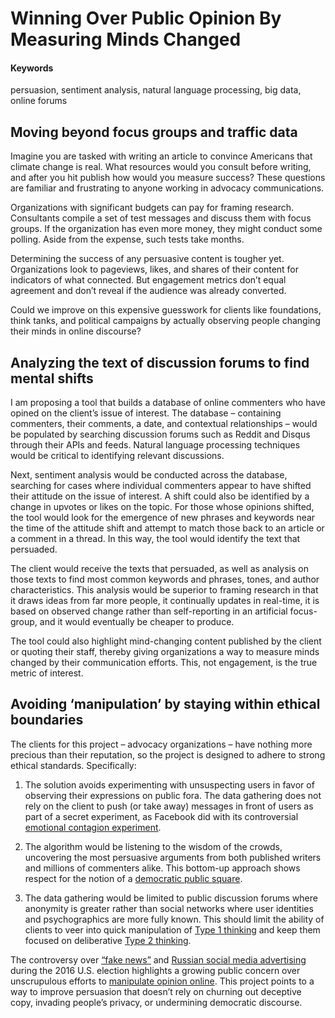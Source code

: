 # Winning Over Public Opinion By Measuring Minds Changed {#persuasion-metrics}
#### Keywords

persuasion, sentiment analysis, natural language processing, big data, online forums

## Moving beyond focus groups and traffic data

Imagine you are tasked with writing an article to convince Americans that climate change is real. What resources would you consult before writing, and after you hit publish how would you measure success? These questions are familiar and frustrating to anyone working in advocacy communications. 

Organizations with significant budgets can pay for framing research. Consultants compile a set of test messages and discuss them with focus groups. If the organization has even more money, they might conduct some polling. Aside from the expense, such tests take months.

Determining the success of any persuasive content is tougher yet. Organizations look to pageviews, likes, and shares of their content for indicators of what connected. But engagement metrics don't equal agreement and don't reveal if the audience was already converted.

Could we improve on this expensive guesswork for clients like foundations, think tanks, and political campaigns by actually observing people changing their minds in online discourse?

## Analyzing the text of discussion forums to find mental shifts

I am proposing a tool that builds a database of online commenters who have opined on the client's issue of interest. The database -- containing commenters, their comments, a date, and contextual relationships -- would be populated by searching discussion forums such as Reddit and Disqus through their APIs and feeds. Natural language processing techniques would be critical to identifying relevant discussions.

Next, sentiment analysis would be conducted across the database, searching for cases where individual commenters appear to have shifted their attitude on the issue of interest. A shift could also be identified by a change in upvotes or likes on the topic. For those whose opinions shifted, the tool would look for the emergence of new phrases and keywords near the time of the attitude shift and attempt to match those back to an article or a comment in a thread. In this way, the tool would identify the text that persuaded. 

The client would receive the texts that persuaded, as well as analysis on those texts to find most common keywords and phrases, tones, and author characteristics. This analysis would be superior to framing research in that it draws ideas from far more people, it continually updates in real-time, it is based on observed change rather than self-reporting in an artificial focus-group, and it would eventually be cheaper to produce. 

The tool could also highlight mind-changing content published by the client or quoting their staff, thereby giving organizations a way to measure minds changed by their communication efforts. This, not engagement, is the true metric of interest.

## Avoiding 'manipulation' by staying within ethical boundaries

The clients for this project -- advocacy organizations -- have nothing more precious than their reputation, so the project is designed to adhere to strong ethical standards. Specifically:

1. The solution avoids experimenting with unsuspecting users in favor of observing their expressions on public fora. The data gathering does not rely on the client to push (or take away) messages in front of users as part of a secret experiment, as Facebook did with its controversial [emotional contagion experiment](http://www.tandfonline.com/doi/abs/10.1080/1369118X.2015.1093525?journalCode=rics20). 

2. The algorithm would be listening to the wisdom of the crowds, uncovering the most persuasive arguments from both published writers and millions of commenters alike. This bottom-up approach shows respect for the notion of a [democratic public square](http://courses.ischool.berkeley.edu/i218/s15/calhoun_BPSIntroduction.pdf). 

3. The data gathering would be limited to public discussion forums where anonymity is greater rather than social networks where user identities and psychographics are more fully known. This should limit the ability of clients to veer into quick manipulation of [Type 1 thinking](https://ericrshelton.com/2015/12/21/type-1-and-type-2-thinking/) and keep them focused on deliberative [Type 2 thinking](https://ericrshelton.com/2015/12/21/type-1-and-type-2-thinking/).  

The controversy over ["fake news"](https://www.wired.com/2017/02/veles-macedonia-fake-news/) and [Russian social media advertising](http://www.independent.co.uk/news/world/americas/us-politics/facebook-russia-adverts-americans-exposed-trump-us-election-2016-millions-a8028526.html) during the 2016 U.S. election highlights a growing public concern over unscrupulous efforts to [manipulate opinion online](https://motherboard.vice.com/en_us/article/mg9vvn/how-our-likes-helped-trump-win). This project points to a way to improve persuasion that doesn't rely on churning out deceptive copy, invading people's privacy, or undermining democratic discourse. 






